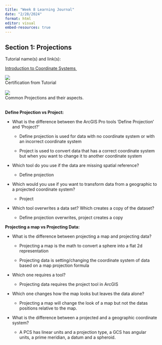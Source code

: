 ```yaml
---
title: "Week 8 Learning Journal"
date: "2/28/2024"
format: html
editor: visual
embed-resources: true
---
```


## Section 1: Projections

Tutorial name(s) and link(s):

[Introduction to Coordinate Systems ](https://www.esri.com/training/catalog/5d8258be55cf937306d3bd63/introduction-to-coordinate-systems/ "Link")\

![](images/Cert.png)\
Certification from Tutorial\
\
![](images/ProjVsDis.png)\
Common Projections and their aspects.

\
**Define Projection vs Project:**

-   What is the difference between the ArcGIS Pro tools 'Define Projection' and 'Project?'

    -   Define projection is used for data with no coordinate system or with an incorrect coordinate system

    -   Project is used to convert data that has a correct coordinate system but when you want to change it to another coordinate system

-   Which tool do you use if the data are missing spatial reference?

    -   Define projection

-   Which would you use if you want to transform data from a geographic to a projected coordinate system?

    -   Project

-   Which tool overwrites a data set? Which creates a copy of the dataset?

    -   Define projection overwrites, project creates a copy

**Projecting a map vs Projecting Data:**

-   What is the difference between projecting a map and projecting data?

    -   Projecting a map is the math to convert a sphere into a flat 2d representation

    -   Projecting data is setting/changing the coordinate system of data based on a map projection formula

-   Which one requires a tool?

    -   Projecting data requires the project tool in ArcGIS

-   Which one changes how the map looks but leaves the data alone?

    -   Projecting a map will change the look of a map but not the datas positions relative to the map. 

-   What is the difference between a projected and a geographic coordinate system?

    -   A PCS has linear units and a projection type, a GCS has angular units, a prime meridian, a datum and a spheroid.
